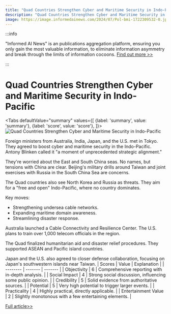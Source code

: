 ```yaml
---
title: "Quad Countries Strengthen Cyber and Maritime Security in Indo-Pacific"
description: "Quad Countries Strengthen Cyber and Maritime Security in Indo-Pacific"
image: https://image.informedainews.com/2024/07/Pol-bmi-1722309532-0.jpg
---
```



:::info

"Informed AI News" is an publications aggregation platform, ensuring you only gain the most valuable information, to eliminate information asymmetry and break through the limits of information cocoons.  [Find out more >>](/)

:::

# Quad Countries Strengthen Cyber and Maritime Security in Indo-Pacific


<Tabs
	defaultValue="summary"
	values={[
	{label: 'summary', value: 'summary'},
	{label: 'score', value: 'score'},
]}>
<TabItem value="summary">
<img
  src="https://image.informedainews.com/2024/07/Pol-bmi-1722309532-0.jpg"
  alt="Quad Countries Strengthen Cyber and Maritime Security in Indo-Pacific"
/>



Foreign ministers from Australia, India, Japan, and the U.S. met in Tokyo. They agreed to boost cyber and maritime security in the Indo-Pacific. Antony Blinken called it "a moment of unprecedented strategic alignment."

They're worried about the East and South China seas. No names, but tensions with China are clear. Beijing's military drills around Taiwan and joint exercises with Russia in the South China Sea are concerns.

The Quad countries also see North Korea and Russia as threats. They aim for a "free and open" Indo-Pacific, where no country dominates.

Key moves:
- Strengthening undersea cable networks.
- Expanding maritime domain awareness.
- Streamlining disaster response.

Australia launched a Cable Connectivity and Resilience Center. The U.S. plans to train over 1,000 telecom officials in the region.

The Quad finalized humanitarian aid and disaster relief procedures. They supported ASEAN and Pacific island countries.

Japan and the U.S. also agreed to closer defense collaboration, focusing on Japan's southwestern islands near Taiwan.
</TabItem>
<TabItem value="score">
	| Scores     | Value   | Explanation |
	| -------- | ------- | ------- |
	| Objectivity  | 6    | Comprehensive reporting with in-depth analysis.    |
	| Social Impact | 4     | Strong social discussion, influencing some public opinion.    |
	| Credibility    | 5    | Solid evidence from authoritative sources.    |
	| Potential    | 5    | Very high potential to trigger larger events.    |
	| Practicality    | 4    | Highly practical, directly applicable.    |
	| Entertainment Value    | 2    | Slightly monotonous with a few entertaining elements.    |
</TabItem>
</Tabs>

[Full article>>](https://asia.nikkei.com/Politics/International-relations/Quad-countries-agree-to-expand-Indo-Pacific-cyber-maritime-initiatives)
